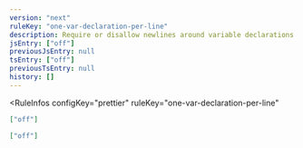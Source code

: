 ```yaml
---
version: "next"
ruleKey: "one-var-declaration-per-line"
description: Require or disallow newlines around variable declarations
jsEntry: ["off"]
previousJsEntry: null
tsEntry: ["off"]
previousTsEntry: null
history: []
---
```


<RuleInfos 
  configKey="prettier" 
  ruleKey="one-var-declaration-per-line" 
>

```json
["off"]
```

```json
["off"]
```

</RuleInfos>
